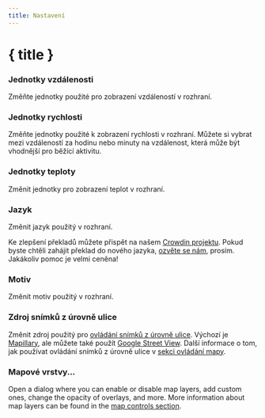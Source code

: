 ```yaml
---
title: Nastavení
---
```


<script lang="ts">
</script>

# { title }

### <Ruler size="16" class="inline-block" style="margin-bottom: 2px" /> Jednotky vzdálenosti

Změňte jednotky použité pro zobrazení vzdáleností v rozhraní.

### <Zap size="16" class="inline-block" style="margin-bottom: 2px" /> Jednotky rychlosti

Změňte jednotky použité k zobrazení rychlosti v rozhraní.
Můžete si vybrat mezi vzdáleností za hodinu nebo minuty na vzdálenost, která může být vhodnější pro běžící aktivitu.

### <Thermometer size="16" class="inline-block" style="margin-bottom: 2px" /> Jednotky teploty

Změnit jednotky pro zobrazení teplot v rozhraní.

### <Languages size="16" class="inline-block" style="margin-bottom: 2px" /> Jazyk

Změnit jazyk použitý v rozhraní.

<DocsNote>

Ke zlepšení překladů můžete přispět na našem <a href="https://crowdin.com/project/gpxstudio" target="_blank">Crowdin projektu</a>.
Pokud byste chtěli zahájit překlad do nového jazyka, <a href="#contact">ozvěte se nám</a>, prosím.
Jakákoliv pomoc je velmi ceněna!

</DocsNote>

### <Sun size="16" class="inline-block" style="margin-bottom: 2px" /> Motiv

Změnit motiv použitý v rozhraní.

### <PersonStanding size="16" class="inline-block" style="margin-bottom: 2px" /> Zdroj snímků z úrovně ulice

Změnit zdroj použitý pro [ovládání snímků z úrovně ulice](../map-controls).
Výchozí je <a href="https://www.mapillary.com" target="_blank">Mapillary</a>, ale můžete také použít <a href="https://www.google.com/streetview/" target="_blank">Google Street View</a>.
Další informace o tom, jak používat ovládání snímků z úrovně ulice v [sekci ovládání mapy](../map-controls).

### <Layers size="16" class="inline-block" style="margin-bottom: 2px" /> Mapové vrstvy...

Open a dialog where you can enable or disable map layers, add custom ones, change the opacity of overlays, and more.
More information about map layers can be found in the [map controls section](../map-controls).
